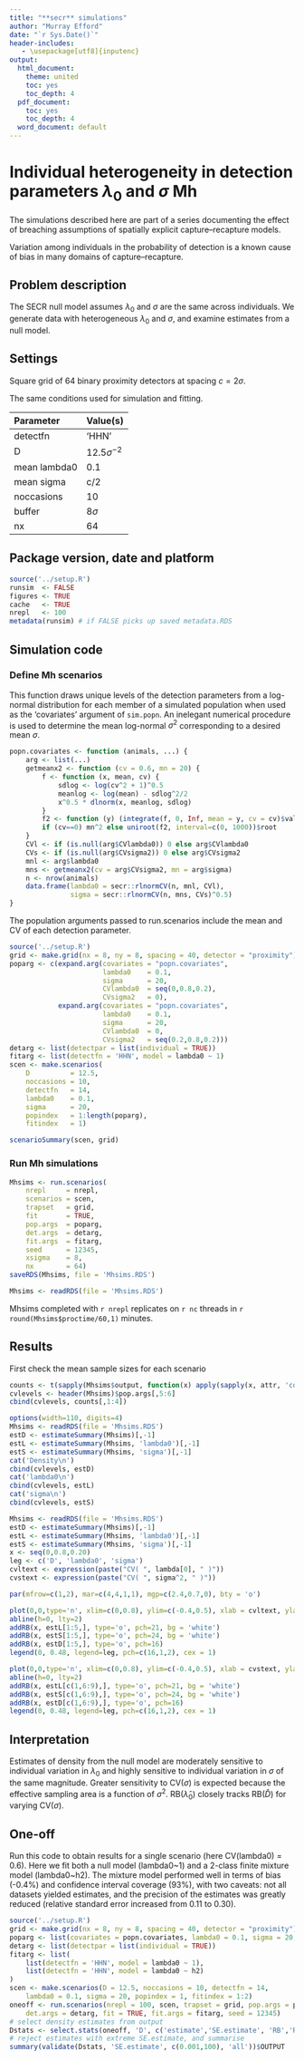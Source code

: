 ```yaml
---
title: "**secr** simulations"
author: "Murray Efford"
date: "`r Sys.Date()`"
header-includes:
   - \usepackage[utf8]{inputenc}
output:
  html_document:
    theme: united
    toc: yes
    toc_depth: 4
  pdf_document:
    toc: yes
    toc_depth: 4
  word_document: default
---
```


# Individual heterogeneity in detection parameters $\lambda_0$ and $\sigma$ Mh

The simulations described here are part of a series documenting the effect of 
breaching assumptions of spatially explicit capture--recapture models.

Variation among individuals in the probability of detection is a known cause of bias in many domains of capture--recapture.  

## Problem description

The SECR null model assumes $\lambda_0$ and $\sigma$ are the same across individuals. We generate data with heterogeneous $\lambda_0$ and $\sigma$, and examine estimates from a null model.

## Settings

Square grid of 64 binary proximity detectors at spacing $c = 2\sigma$.  

The same conditions used for simulation and fitting.

| Parameter | Value(s) |
|:-----|:-----------------------|
| detectfn | 'HHN' |
| D | $12.5 \sigma^{-2}$ |
| mean lambda0  | 0.1 |
| mean sigma    | c/2 |
| noccasions | 10 |
| buffer   | $8\sigma$ |
| nx       | 64 |

## Package version, date and platform

```r
source('../setup.R')
runsim  <- FALSE
figures <- TRUE
cache   <- TRUE
nrepl   <- 100
metadata(runsim) # if FALSE picks up saved metadata.RDS
```

## Simulation code

### Define Mh scenarios

This function draws unique levels of the detection parameters from a log-normal distribution for each member of a simulated population when used as the 'covariates' argument of `sim.popn`. An inelegant numerical procedure is used to determine the mean log-normal $\sigma^2$ corresponding to a desired mean $\sigma$.
```r
popn.covariates <- function (animals, ...) {
    arg <- list(...)
    getmeanx2 <- function (cv = 0.6, mn = 20) {
        f <- function (x, mean, cv) {
            sdlog <- log(cv^2 + 1)^0.5
            meanlog <- log(mean) - sdlog^2/2
            x^0.5 * dlnorm(x, meanlog, sdlog)
        }
        f2 <- function (y) (integrate(f, 0, Inf, mean = y, cv = cv)$value - mn) 
        if (cv==0) mn^2 else uniroot(f2, interval=c(0, 1000))$root
    }
    CVl <- if (is.null(arg$CVlambda0)) 0 else arg$CVlambda0
    CVs <- if (is.null(arg$CVsigma2)) 0 else arg$CVsigma2
    mnl <- arg$lambda0
    mns <- getmeanx2(cv = arg$CVsigma2, mn = arg$sigma)
    n <- nrow(animals)
    data.frame(lambda0 = secr::rlnormCV(n, mnl, CVl),
               sigma = secr::rlnormCV(n, mns, CVs)^0.5)
}
```

The population arguments passed to run.scenarios include the mean and CV of each detection parameter.

```r
source('../setup.R')
grid <- make.grid(nx = 8, ny = 8, spacing = 40, detector = "proximity")
poparg <- c(expand.arg(covariates = "popn.covariates", 
                       lambda0    = 0.1, 
                       sigma      = 20, 
                       CVlambda0  = seq(0,0.8,0.2), 
                       CVsigma2   = 0),
            expand.arg(covariates = "popn.covariates", 
                       lambda0    = 0.1, 
                       sigma      = 20, 
                       CVlambda0  = 0,
                       CVsigma2   = seq(0.2,0.8,0.2)))
detarg <- list(detectpar = list(individual = TRUE))
fitarg <- list(detectfn = 'HHN', model = lambda0 ~ 1)
scen <- make.scenarios(
    D          = 12.5, 
    noccasions = 10, 
    detectfn   = 14, 
    lambda0    = 0.1, 
    sigma      = 20, 
    popindex   = 1:length(poparg), 
    fitindex   = 1)
```

```r
scenarioSummary(scen, grid)
```

### Run Mh simulations

```r
Mhsims <- run.scenarios(
    nrepl     = nrepl, 
    scenarios = scen, 
    trapset   = grid, 
    fit       = TRUE, 
    pop.args  = poparg, 
    det.args  = detarg, 
    fit.args  = fitarg, 
    seed      = 12345, 
    xsigma    = 8, 
    nx        = 64)
saveRDS(Mhsims, file = 'Mhsims.RDS')
```

```r
Mhsims <- readRDS(file = 'Mhsims.RDS')
```

Mhsims completed with `r nrepl` replicates on `r nc` threads in `r round(Mhsims$proctime/60,1)` minutes.

## Results

First check the mean sample sizes for each scenario
```r
counts <- t(sapply(Mhsims$output, function(x) apply(sapply(x, attr, 'counts'),1,mean)))
cvlevels <- header(Mhsims)$pop.args[,5:6]
cbind(cvlevels, counts[,1:4])
```

```r
options(width=110, digits=4)
Mhsims <- readRDS(file = 'Mhsims.RDS')
estD <- estimateSummary(Mhsims)[,-1]
estL <- estimateSummary(Mhsims, 'lambda0')[,-1]
estS <- estimateSummary(Mhsims, 'sigma')[,-1]
cat('Density\n')
cbind(cvlevels, estD)
cat('lambda0\n') 
cbind(cvlevels, estL)
cat('sigma\n')
cbind(cvlevels, estS)
```
 
```r
Mhsims <- readRDS(file = 'Mhsims.RDS')
estD <- estimateSummary(Mhsims)[,-1]
estL <- estimateSummary(Mhsims, 'lambda0')[,-1]
estS <- estimateSummary(Mhsims, 'sigma')[,-1]
x <- seq(0,0.8,0.20)
leg <- c('D', 'lambda0', 'sigma')
cvltext <- expression(paste("CV( ", lambda[0], " )"))
cvstext <- expression(paste("CV( ", sigma^2, " )"))    

par(mfrow=c(1,2), mar=c(4,4,1,1), mgp=c(2.4,0.7,0), bty = 'o')

plot(0,0,type='n', xlim=c(0,0.8), ylim=c(-0.4,0.5), xlab = cvltext, ylab='RB')
abline(h=0, lty=2)
addRB(x, estL[1:5,], type='o', pch=21, bg = 'white')
addRB(x, estS[1:5,], type='o', pch=24, bg = 'white')
addRB(x, estD[1:5,], type='o', pch=16)
legend(0, 0.48, legend=leg, pch=c(16,1,2), cex = 1)

plot(0,0,type='n', xlim=c(0,0.8), ylim=c(-0.4,0.5), xlab = cvstext, ylab='RB')
abline(h=0, lty=2)
addRB(x, estL[c(1,6:9),], type='o', pch=21, bg = 'white')
addRB(x, estS[c(1,6:9),], type='o', pch=24, bg = 'white')
addRB(x, estD[c(1,6:9),], type='o', pch=16)
legend(0, 0.48, legend=leg, pch=c(16,1,2), cex = 1)
```

## Interpretation

Estimates of density from the null model are moderately sensitive to individual variation in $\lambda_0$ and highly sensitive to individual variation in $\sigma$ of the same magnitude. Greater sensitivity to CV($\sigma$) is expected because the effective sampling area is a function of $\sigma^2$.  $\mbox{RB}(\hat \lambda_0)$ closely tracks $\mbox{RB}(\hat D)$ for varying $\mbox{CV}(\sigma)$.

## One-off

Run this code to obtain results for a single scenario (here CV(lambda0) = 0.6). Here we fit both a null model (lambda0~1) and a 2-class finite mixture model (lambda0~h2). The mixture model performed well in terms of bias (-0.4\%) and confidence interval coverage (93\%), with two caveats: not all datasets yielded estimates, and the precision of the estimates was greatly reduced (relative standard error increased from 0.11 to 0.30).

```r
source('../setup.R')
grid <- make.grid(nx = 8, ny = 8, spacing = 40, detector = "proximity")
poparg <- list(covariates = popn.covariates, lambda0 = 0.1, sigma = 20, CVlambda0 = 0.6, CVsigma2 = 0)
detarg <- list(detectpar = list(individual = TRUE))
fitarg <- list(
    list(detectfn = 'HHN', model = lambda0 ~ 1),
    list(detectfn = 'HHN', model = lambda0 ~ h2)
)
scen <- make.scenarios(D = 12.5, noccasions = 10, detectfn = 14, 
    lambda0 = 0.1, sigma = 20, popindex = 1, fitindex = 1:2)
oneoff <- run.scenarios(nrepl = 100, scen, trapset = grid, pop.args = poparg, 
    det.args = detarg, fit = TRUE, fit.args = fitarg, seed = 12345)
# select density estimates from output
Dstats <- select.stats(oneoff, 'D', c('estimate','SE.estimate', 'RB','RSE','COV'))
# reject estimates with extreme SE.estimate, and summarise
summary(validate(Dstats, 'SE.estimate', c(0.001,100), 'all'))$OUTPUT
```

